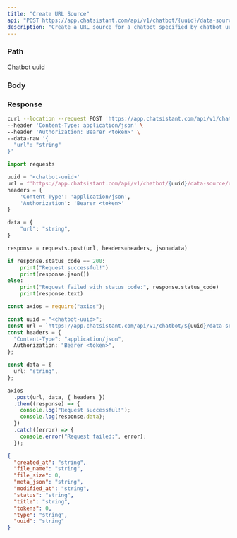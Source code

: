 ```yaml
---
title: "Create URL Source"
api: "POST https://app.chatsistant.com/api/v1/chatbot/{uuid}/data-source/url"
description: "Create a URL source for a chatbot specified by chatbot uuid"
---
```


### Path

<ParamField path="uuid" type="string" required>
  Chatbot uuid
</ParamField>

### Body

<ParamField body="url" type="string" required />
<ParamField body="reference_source_link" type="string" />

### Response

<ResponseField name="created_at" type="string" />
<ResponseField name="file_name" type="string" />
<ResponseField name="file_size" type="number" />
<ResponseField name="meta_json" type="string" />
<ResponseField name="modified_at" type="string" />
<ResponseField name="status" type="string" />
<ResponseField name="title" type="string" />
<ResponseField name="type" type="string" />
<ResponseField name="tokens" type="number" />
<ResponseField name="uuid" type="string" />

<RequestExample>

```bash Curl
curl --location --request POST 'https://app.chatsistant.com/api/v1/chatbot/{uuid}/data-source/url' \
--header 'Content-Type: application/json' \
--header 'Authorization: Bearer <token>' \
--data-raw '{
  "url": "string"
}'
```

```py Python
import requests

uuid = '<chatbot-uuid>'
url = f'https://app.chatsistant.com/api/v1/chatbot/{uuid}/data-source/url'
headers = {
    'Content-Type': 'application/json',
    'Authorization': 'Bearer <token>'
}

data = {
    "url": "string",
}

response = requests.post(url, headers=headers, json=data)

if response.status_code == 200:
    print("Request successful!")
    print(response.json())
else:
    print("Request failed with status code:", response.status_code)
    print(response.text)
```

```ts JavaScript
const axios = require("axios");

const uuid = "<chatbot-uuid>";
const url = `https://app.chatsistant.com/api/v1/chatbot/${uuid}/data-source/url`;
const headers = {
  "Content-Type": "application/json",
  Authorization: "Bearer <token>",
};

const data = {
  url: "string",
};

axios
  .post(url, data, { headers })
  .then((response) => {
    console.log("Request successful!");
    console.log(response.data);
  })
  .catch((error) => {
    console.error("Request failed:", error);
  });
```

</RequestExample>

<ResponseExample>

```json Response
{
  "created_at": "string",
  "file_name": "string",
  "file_size": 0,
  "meta_json": "string",
  "modified_at": "string",
  "status": "string",
  "title": "string",
  "tokens": 0,
  "type": "string",
  "uuid": "string"
}
```

</ResponseExample>
